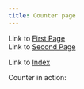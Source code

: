 ```yaml
---
title: Counter page
---
```



Link to [First Page](/wiki/subfolder/first)  
Link to [Second Page](/wiki/subfolder/second)

Link to [Index](/)

Counter in action: <Counter client:load />
